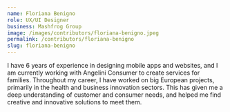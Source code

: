 ```yaml
---
name: Floriana Benigno
role: UX/UI Designer
business: Mashfrog Group
image: /images/contributors/floriana-benigno.jpeg
permalink: /contributors/floriana-benigno
slug: floriana-benigno
---
```


I have 6 years of experience in designing mobile apps and websites, and I am currently working with Angelini Consumer to create services for families. Throughout my career, I have worked on big European projects, primarily in the health and business innovation sectors. This has given me a deep understanding of customer and consumer needs, and helped me find creative and innovative solutions to meet them.
